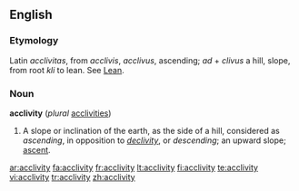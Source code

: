 ==English==
===Etymology===
Latin ''acclivitas'', from ''acclivis'', ''acclivus'', ascending; ''ad'' + ''clivus'' a hill, slope, from root ''kli'' to lean. See [[Lean]].

===Noun===
'''acclivity''' (''plural'' [[acclivities]])

#A slope or inclination of the earth, as the side of a hill, considered as ''ascending'', in opposition to ''[[declivity]]'', or ''descending''; an upward slope; [[ascent]].

[[ar:acclivity]]
[[fa:acclivity]]
[[fr:acclivity]]
[[lt:acclivity]]
[[fi:acclivity]]
[[te:acclivity]]
[[vi:acclivity]]
[[tr:acclivity]]
[[zh:acclivity]]